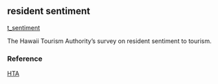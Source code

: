 ## resident sentiment

[t_sentiment](https://github.com/OHI-Science/mhi/blob/master/region2017/layers/)

The Hawaii Tourism Authority's survey on resident sentiment to tourism.

### Reference

[HTA](http://www.hawaiitourismauthority.org/research/reports/visitor-satisfaction/)